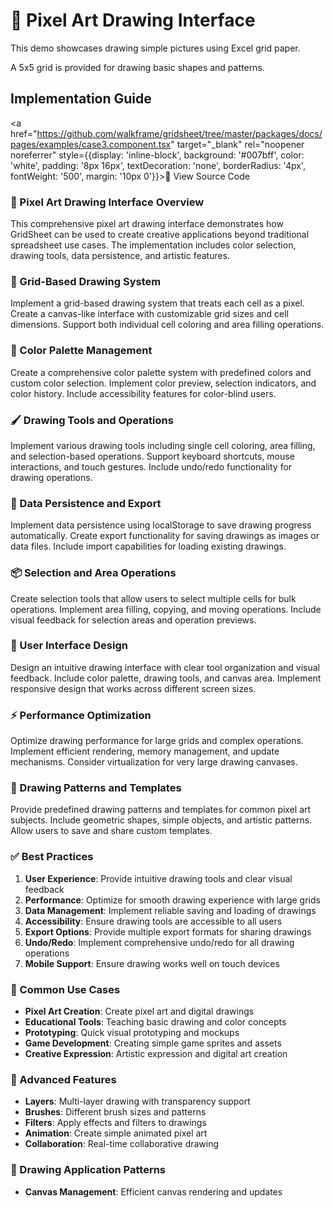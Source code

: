 
# 🎨 Pixel Art Drawing Interface

This demo showcases drawing simple pictures using Excel grid paper.

A 5x5 grid is provided for drawing basic shapes and patterns.

<Case3 />

## Implementation Guide

<a href="https://github.com/walkframe/gridsheet/tree/master/packages/docs/pages/examples/case3.component.tsx" target="_blank" rel="noopener noreferrer" style={{display: 'inline-block', background: '#007bff', color: 'white', padding: '8px 16px', textDecoration: 'none', borderRadius: '4px', fontWeight: '500', margin: '10px 0'}}>📄 View Source Code</a>

### 🎨 Pixel Art Drawing Interface Overview
This comprehensive pixel art drawing interface demonstrates how GridSheet can be used to create creative applications beyond traditional spreadsheet use cases. The implementation includes color selection, drawing tools, data persistence, and artistic features.

### 📐 Grid-Based Drawing System
Implement a grid-based drawing system that treats each cell as a pixel. Create a canvas-like interface with customizable grid sizes and cell dimensions. Support both individual cell coloring and area filling operations.

### 🎨 Color Palette Management
Create a comprehensive color palette system with predefined colors and custom color selection. Implement color preview, selection indicators, and color history. Include accessibility features for color-blind users.

### 🖌️ Drawing Tools and Operations
Implement various drawing tools including single cell coloring, area filling, and selection-based operations. Support keyboard shortcuts, mouse interactions, and touch gestures. Include undo/redo functionality for drawing operations.

### 💾 Data Persistence and Export
Implement data persistence using localStorage to save drawing progress automatically. Create export functionality for saving drawings as images or data files. Include import capabilities for loading existing drawings.

### 📦 Selection and Area Operations
Create selection tools that allow users to select multiple cells for bulk operations. Implement area filling, copying, and moving operations. Include visual feedback for selection areas and operation previews.

### 🎨 User Interface Design
Design an intuitive drawing interface with clear tool organization and visual feedback. Include color palette, drawing tools, and canvas area. Implement responsive design that works across different screen sizes.

### ⚡ Performance Optimization
Optimize drawing performance for large grids and complex operations. Implement efficient rendering, memory management, and update mechanisms. Consider virtualization for very large drawing canvases.

### 🎨 Drawing Patterns and Templates
Provide predefined drawing patterns and templates for common pixel art subjects. Include geometric shapes, simple objects, and artistic patterns. Allow users to save and share custom templates.

### ✅ Best Practices
1. **User Experience**: Provide intuitive drawing tools and clear visual feedback
2. **Performance**: Optimize for smooth drawing experience with large grids
3. **Data Management**: Implement reliable saving and loading of drawings
4. **Accessibility**: Ensure drawing tools are accessible to all users
5. **Export Options**: Provide multiple export formats for sharing drawings
6. **Undo/Redo**: Implement comprehensive undo/redo for all drawing operations
7. **Mobile Support**: Ensure drawing works well on touch devices

### 🎯 Common Use Cases
- **Pixel Art Creation**: Create pixel art and digital drawings
- **Educational Tools**: Teaching basic drawing and color concepts
- **Prototyping**: Quick visual prototyping and mockups
- **Game Development**: Creating simple game sprites and assets
- **Creative Expression**: Artistic expression and digital art creation

### 🚀 Advanced Features
- **Layers**: Multi-layer drawing with transparency support
- **Brushes**: Different brush sizes and patterns
- **Filters**: Apply effects and filters to drawings
- **Animation**: Create simple animated pixel art
- **Collaboration**: Real-time collaborative drawing

### 🎨 Drawing Application Patterns
- **Canvas Management**: Efficient canvas rendering and updates

